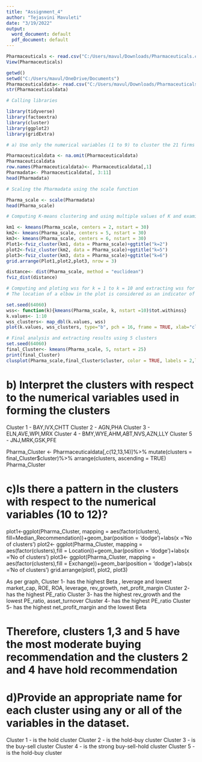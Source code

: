 ---
title: "Assignment_4"
author: "Tejasvini Mavuleti"
date: "3/19/2022"
output:
  word_document: default
  pdf_document: default
---
```{r}
Pharmaceuticals <- read.csv("C:/Users/mavul/Downloads/Pharmaceuticals.csv")
View(Pharmaceuticals)
```

```{r}
getwd()
setwd("C:/Users/mavul/OneDrive/Documents")
Pharmaceuticaldata<- read.csv("C:/Users/mavul/Downloads/Pharmaceuticals.csv")
str(Pharmaceuticaldata)
```

```{r}
# Calling libraries

library(tidyverse)
library(factoextra)
library(cluster)
library(ggplot2)
library(gridExtra)
```

```{r}
# a) Use only the numerical variables (1 to 9) to cluster the 21 firms 

Pharmaceuticaldata <- na.omit(Pharmaceuticaldata)
Pharmaceuticaldata
row.names(Pharmaceuticaldata)<- Pharmaceuticaldata[,1]
Pharmadata<- Pharmaceuticaldata[, 3:11]
head(Pharmadata)
```

```{r}
# Scaling the Pharmadata using the scale function

Pharma_scale <- scale(Pharmadata)
head(Pharma_scale)
```
```{r}
# Computing K-means clustering and using multiple values of K and examine the difference

km1 <- kmeans(Pharma_scale, centers = 2, nstart = 30)
km2<- kmeans(Pharma_scale, centers = 5, nstart = 30)
km3<- kmeans(Pharma_scale, centers = 6, nstart = 30)
Plot1<-fviz_cluster(km1, data = Pharma_scale)+ggtitle("k=2")
plot2<-fviz_cluster(km2, data = Pharma_scale)+ggtitle("k=5")
plot3<-fviz_cluster(km3, data = Pharma_scale)+ggtitle("k=6")
grid.arrange(Plot1,plot2,plot3, nrow = 3)

distance<- dist(Pharma_scale, method = "euclidean")
fviz_dist(distance)
```

```{r}
# Computing and ploting wss for k = 1 to k = 10 and extracting wss for 2-15 clusters
# The location of a elbow in the plot is considered as an indicator of the number of clusters k =5

set.seed(64060)
wss<- function(k){kmeans(Pharma_scale, k, nstart =10)$tot.withinss}
k.values<- 1:10 
wss_clusters<- map_dbl(k.values, wss)
plot(k.values, wss_clusters, type="b", pch = 16, frame = TRUE, xlab="clusters", ylab="WSS")
```

```{r}
# Final analysis and extracting results using 5 clusters
set.seed(64060)
final_Cluster<- kmeans(Pharma_scale, 5, nstart = 25)
print(final_Cluster)
clusplot(Pharma_scale,final_Cluster$cluster, color = TRUE, labels = 2,lines = 0)
```
# b) Interpret the clusters with respect to the numerical variables used in forming the clusters

Cluster 1 - BAY,IVX,CHTT
Cluster 2 - AGN,PHA
Cluster 3 - ELN,AVE,WPI,MRX
Cluster 4 - BMY,WYE,AHM,ABT,NVS,AZN,LLY
Cluster 5 - JNJ,MRK,GSK,PFE

Pharma_Cluster <- Pharmaceuticaldata[,c(12,13,14)]%>% 
mutate(clusters = final_Cluster$cluster)%>% 
arrange(clusters, ascending = TRUE)
Pharma_Cluster


# c)Is there a pattern in the clusters with respect to the numerical variables (10 to 12)? 

plot1<-ggplot(Pharma_Cluster, mapping = aes(factor(clusters), fill=Median_Recommendation))+geom_bar(position = 'dodge')+labs(x ='No of clusters')
plot2<- ggplot(Pharma_Cluster, mapping = aes(factor(clusters),fill = Location))+geom_bar(position = 'dodge')+labs(x ='No of clusters')
plot3<- ggplot(Pharma_Cluster, mapping = aes(factor(clusters),fill = Exchange))+geom_bar(position = 'dodge')+labs(x ='No of clusters')
grid.arrange(plot1, plot2, plot3)       

As per graph, 
Cluster 1- has the highest Beta , leverage and lowest market_cap, ROE, ROA, leverage, rev_growth, net_profit_margin
Cluster 2- has the highest PE_ratio
Cluster 3- has the highest rev_growth and the lowest PE_ratio, asset_turnover
Cluster 4- has the highest PE_ratio
Cluster 5- has the highest net_profit_margin and the lowest Beta 

# Therefore, clusters 1,3 and 5 have the most moderate buying recommendation and the clusters 2 and 4 have hold recommendation


# d)Provide an appropriate name for each cluster using any or all of the variables in the dataset.
Cluster 1 - is the hold cluster
Cluster 2 - is the hold-buy cluster
Cluster 3 - is the buy-sell cluster
Cluster 4 - is the strong buy-sell-hold cluster
Cluster 5 - is the hold-buy cluster

